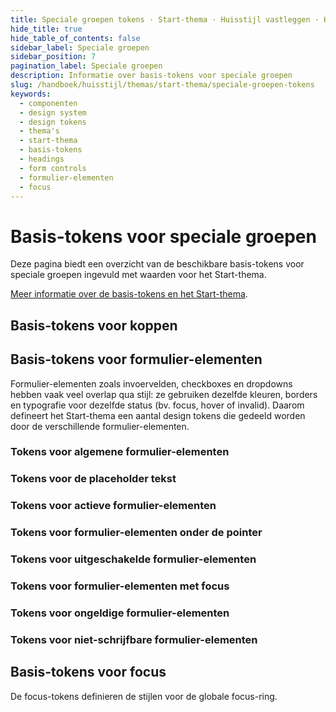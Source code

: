 ```yaml
---
title: Speciale groepen tokens · Start-thema · Huisstijl vastleggen · Handboek
hide_title: true
hide_table_of_contents: false
sidebar_label: Speciale groepen
sidebar_position: 7
pagination_label: Speciale groepen
description: Informatie over basis-tokens voor speciale groepen
slug: /handboek/huisstijl/themas/start-thema/speciale-groepen-tokens
keywords:
  - componenten
  - design system
  - design tokens
  - thema's
  - start-thema
  - basis-tokens
  - headings
  - form controls
  - formulier-elementen
  - focus
---
```



# Basis-tokens voor speciale groepen

Deze pagina biedt een overzicht van de beschikbare basis-tokens voor speciale groepen ingevuld met waarden voor het Start-thema.

[Meer informatie over de basis-tokens en het Start-thema](/handboek/huisstijl/themas/start-thema).

## Basis-tokens voor koppen

<CommonDesignTokensTable type="heading" />

## Basis-tokens voor formulier-elementen

Formulier-elementen zoals invoervelden, checkboxes en dropdowns hebben vaak veel overlap qua stijl: ze gebruiken dezelfde kleuren, borders en typografie voor dezelfde status (bv. focus, hover of invalid).
Daarom defineert het Start-thema een aantal design tokens die gedeeld worden door de verschillende formulier-elementen.

### Tokens voor algemene formulier-elementen

<CommonDesignTokensTable type="form-control" maxPathLength={3} />

### Tokens voor de placeholder tekst

<CommonDesignTokensTable type="form-control" item="placeholder" />

### Tokens voor actieve formulier-elementen

<CommonDesignTokensTable type="form-control" item="active" />

### Tokens voor formulier-elementen onder de pointer

<CommonDesignTokensTable type="form-control" item="hover" />

### Tokens voor uitgeschakelde formulier-elementen

<CommonDesignTokensTable type="form-control" item="disabled" />

### Tokens voor formulier-elementen met focus

<CommonDesignTokensTable type="form-control" item="focus" />

### Tokens voor ongeldige formulier-elementen

<CommonDesignTokensTable type="form-control" item="invalid" />

### Tokens voor niet-schrijfbare formulier-elementen

<CommonDesignTokensTable type="form-control" item="read-only" />

## Basis-tokens voor focus

De focus-tokens definieren de stijlen voor de globale focus-ring.

<CommonDesignTokensTable type="focus" />
